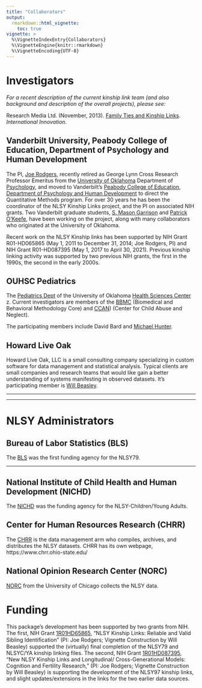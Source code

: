 ```yaml
---
title: "Collaborators"
output:
  rmarkdown::html_vignette:
    toc: true
vignette: >
  %\VignetteIndexEntry{Collaborators}
  %\VignetteEngine{knitr::rmarkdown}
  %\VignetteEncoding{UTF-8}
---
```


Investigators
=============================

*For a recent description of the current kinship link team (and also background and description of the overall projects), please see:*

Research Media Ltd. (November, 2013). [Family Ties and Kinship Links](https://github.com/nlsy-links/NlsyLinks/blob/master/vignettes/publications/2013/rodgers-2013-international-innovation.pdf).  *International Innovation*.

Vanderbilt University, Peabody College of Education, Department of Psychology and Human Development
-----------------------------

The PI, [Joe Rodgers](https://www.vanderbilt.edu/psychological_sciences/bio/joe-rodgers), recently retired as George Lynn Cross Research Professor Emeritus from the
[University of Oklahoma](https://www.ou.edu/) Department of [Psychology](https://www.ou.edu/cas/psychology/), and moved to Vanderbilt's [Peabody College of Education](https://peabody.vanderbilt.edu/), [Department of Psychology and Human Development](https://www.vanderbilt.edu/psychological_sciences/)
to direct the Quantitative Methods program.  For over 30 years he has been the coordinator of the NLSY Kinship Links project, and the PI on associated NIH grants.  Two Vanderbilt graduate students, [S. Mason Garrison](https://www.smasongarrison.com) and [Patrick O'Keefe](https://scholar.google.com/citations?user=7ir-hqAAAAAJ&hl=en), have been working on the project, along with many collaborators who originated at the University of Oklahoma.

Recent work on the NLSY Kinship links has been supported by NIH Grant R01-HD065865 (May 1, 2011 to December 31, 2014; Joe Rodgers, PI) and NIH Grant R01-HD087395 (May 1, 2017 to April 30, 2021). Previous kinship linking activity was supported by two previous NIH grants, the first in the 1990s, the second in the early 2000s.

<!--
<a href="https://www.vanderbilt.edu">
  <img src="images/vandy_logo.png" alt="Vanderbilt" style="width: 150px;"/>
</a>
<a href="https://www.vanderbilt.edu/psychological_sciences">
  <img src="images/vuheader.jpg" alt="Psychological Sciences" style="width: 500px;"/>
</a>
-->

OUHSC Pediatrics
-----------------------------

The [Pediatrics Dept](https://medicine.ouhsc.edu/academic-departments/pediatrics) of the University of Oklahoma [Health Sciences Center](https://www.ouhsc.edu/) z.  Current investigators are members of the [BBMC](https://ouhsc.edu/BBMC/) (Biomedical and Behavioral Methodology Core) and [CCAN](https://medicine.ouhsc.edu/academic-departments/pediatrics/sections/developmental-behavioral-pediatrics/patient-care/center-on-child-abuse-and-neglect)) (Center for Child Abuse and Neglect).

The participating members include David Bard and [Michael Hunter](https://hhd.psu.edu/contact/michael-hunter).

<!--
<a href="https://ouhsc.edu/BBMC/">
  <img src="./images/BbmcDistributionsBackgroundClear.png" alt="BBMC" style="width: 300px;"/>
</a>
<a href="https://medicine.ouhsc.edu/academic-departments/pediatrics">
  <img src="./images/pediatrics_logo.png" alt="OUHSC Pediatrics" style="width: 250px;"/>
</a>
<a href="https://medicine.ouhsc.edu/academic-departments/pediatrics/sections/developmental-behavioral-pediatrics/patient-care/center-on-child-abuse-and-neglect)">
  <img src="./images/ccanlogo.jpg" alt="CCAN" style="width: 170px;"/>
</a>
-->

Howard Live Oak
-----------------------------

Howard Live Oak, LLC is a small consulting company specializing in custom software for data management and statistical analysis. Typical clients are small companies and research teams that would like gain a better understanding of systems manifesting in observed datasets.  It's participating member is [Will Beasley](https://www.researchgate.net/profile/William-Beasley-5).
<!--
<a href="https://howardliveoak.com/">
  <img src="./images/HloGraphicGray.png" alt="Howard Live Oak" style="width: 150px;"/>
</a>
-->

***
***

NLSY Administrators
=============================


Bureau of Labor Statistics (BLS)
-----------------------------

The [BLS](https://www.bls.gov/) was the first funding agency for the NLSY79.

<!--
<a href="https://www.bls.gov/">
  <img src="./images/bls_logo.jpeg" alt="BLS" style="width: 150px;"/>
</a>
-->

***
National Institute of Child Health and Human Development (NICHD)
-----------------------------

The [NICHD](https://www.nichd.nih.gov/) was the funding agency for the NLSY-Children/Young Adults.

<!--
<a href="https://www.nichd.nih.gov/">
  <img src="./images/nichd_logo.jpeg" alt="NICHD" style="width: 200px;"/>
</a>
-->

Center for Human Resources Research (CHRR)
-----------------------------

The [CHRR](https://www.chrr.ohio-state.edu/) is the data management arm who compiles, archives, and distributes the NLSY datasets.  CHRR has its own webpage, https://www.chrr.ohio-state.edu/

<!--
<a href="https://www.chrr.ohio-state.edu/">
  <img src="./images/chrr_logo.jpeg" alt="CHRR" style="width: 150px;"/>
</a>
-->

National Opinion Research Center (NORC)
-----------------------------

[NORC](https://www.norc.org/) from the University of Chicago collects the NLSY data.

<!--
<a href="https://www.norc.org/">
  <img src="./images/norc_logo.png" alt="NORC" style="width: 250px;"/>
</a>
-->

Funding
=================================

This package’s development has been supported by two grants from NIH.  The first, NIH Grant [1R01HD65865](https://taggs.hhs.gov/Detail/AwardDetail?arg_awardNum=R01HD065865&arg_ProgOfficeCode=50), “NLSY Kinship Links: Reliable and Valid Sibling Identiﬁcation” (PI: Joe Rodgers; Vignette Construction by Will Beasley) supported the (virtually) final completion of the NLSY79 and NLSYC/YA kinship linking files.  The second, NIH Grant [1R01HD087395](https://reporter.nih.gov/project-details/9239744), “New NLSY Kinship Links and Longitudinal/ Cross-Generational Models: Cognition and Fertility Research," (PI:  Joe Rodgers;  Vignette Construction by Will Beasley) is supporting the development of the NLSY97 kinship links, and slight updates/extensions in the links for the two earlier data sources.
